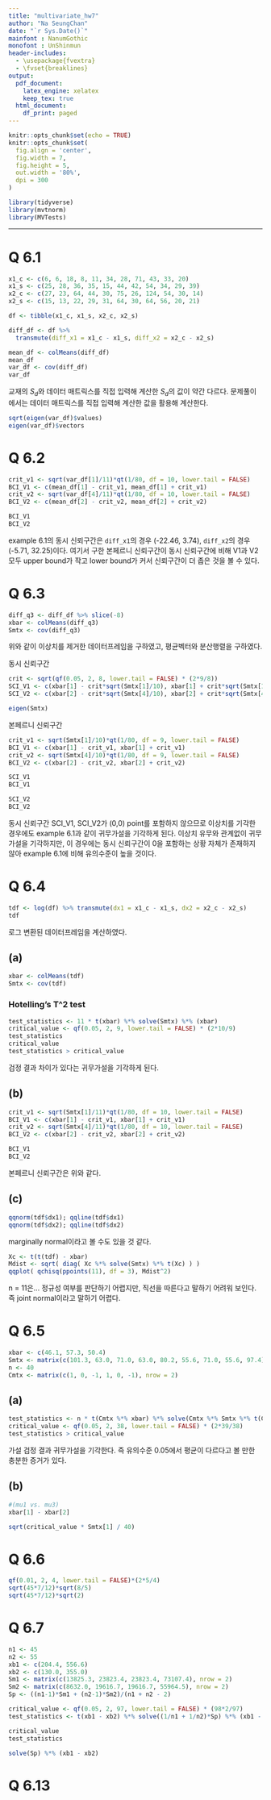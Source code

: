 ```yaml
---
title: "multivariate_hw7"
author: "Na SeungChan"
date: "`r Sys.Date()`"
mainfont : NanumGothic
monofont : UnShinmun
header-includes:
  - \usepackage{fvextra}
  - \fvset{breaklines}
output:
  pdf_document:
    latex_engine: xelatex
    keep_tex: true
  html_document:
    df_print: paged
---
```


```r
knitr::opts_chunk$set(echo = TRUE)
knitr::opts_chunk$set(
  fig.align = 'center',
  fig.width = 7,
  fig.height = 5,
  out.width = '80%',
  dpi = 300
)

library(tidyverse)
library(mvtnorm)
library(MVTests)
```

---

# Q 6.1

```r
x1_c <- c(6, 6, 18, 8, 11, 34, 28, 71, 43, 33, 20)
x1_s <- c(25, 28, 36, 35, 15, 44, 42, 54, 34, 29, 39)
x2_c <- c(27, 23, 64, 44, 30, 75, 26, 124, 54, 30, 14)
x2_s <- c(15, 13, 22, 29, 31, 64, 30, 64, 56, 20, 21)

df <- tibble(x1_c, x1_s, x2_c, x2_s)
```



```r
diff_df <- df %>% 
  transmute(diff_x1 = x1_c - x1_s, diff_x2 = x2_c - x2_s)
```


```r
mean_df <- colMeans(diff_df)
mean_df
var_df <- cov(diff_df)
var_df
```

교재의 $S_d$와 데이터 매트릭스를 직접 입력해 계산한 $S_d$의 값이 약간 다르다. 문제풀이에서는 데이터 매트릭스를 직접 입력해 계산한 값을 활용해 계산한다.


```r
sqrt(eigen(var_df)$values)
eigen(var_df)$vectors
```



# Q 6.2

```r
crit_v1 <- sqrt(var_df[1]/11)*qt(1/80, df = 10, lower.tail = FALSE)
BCI_V1 <- c(mean_df[1] - crit_v1, mean_df[1] + crit_v1)
crit_v2 <- sqrt(var_df[4]/11)*qt(1/80, df = 10, lower.tail = FALSE)
BCI_V2 <- c(mean_df[2] - crit_v2, mean_df[2] + crit_v2)
```


```r
BCI_V1
BCI_V2
```

example 6.1의 동시 신뢰구간은 `diff_x1`의 경우 (-22.46, 3.74), `diff_x2`의 경우 (-5.71, 32.25)이다. 여기서 구한 본페르니 신뢰구간이 동시 신뢰구간에 비해 V1과 V2 모두 upper bound가 작고 lower bound가 커서 신뢰구간이 더 좁은 것을 볼 수 있다.


# Q 6.3

```r
diff_q3 <- diff_df %>% slice(-8)
xbar <- colMeans(diff_q3)
Smtx <- cov(diff_q3)
```

위와 같이 이상치를 제거한 데이터프레임을 구하였고, 평균벡터와 분산행렬을 구하였다.


동시 신뢰구간

```r
crit <- sqrt(qf(0.05, 2, 8, lower.tail = FALSE) * (2*9/8))
SCI_V1 <- c(xbar[1] - crit*sqrt(Smtx[1]/10), xbar[1] + crit*sqrt(Smtx[1]/10))
SCI_V2 <- c(xbar[2] - crit*sqrt(Smtx[4]/10), xbar[2] + crit*sqrt(Smtx[4]/10))
```


```r
eigen(Smtx)
```


본페르니 신뢰구간

```r
crit_v1 <- sqrt(Smtx[1]/10)*qt(1/80, df = 9, lower.tail = FALSE)
BCI_V1 <- c(xbar[1] - crit_v1, xbar[1] + crit_v1)
crit_v2 <- sqrt(Smtx[4]/10)*qt(1/80, df = 9, lower.tail = FALSE)
BCI_V2 <- c(xbar[2] - crit_v2, xbar[2] + crit_v2)
```


```r
SCI_V1
BCI_V1

SCI_V2
BCI_V2
```

동시 신뢰구간 SCI_V1, SCI_V2가 (0,0) point를 포함하지 않으므로 이상치를 기각한 경우에도 example 6.1과 같이 귀무가설을 기각하게 된다. 이상치 유무와 관계없이 귀무가설을 기각하지만, 이 경우에는 동시 신뢰구간이 0을 포함하는 상황 자체가 존재하지 않아 example 6.1에 비해 유의수준이 높을 것이다.


# Q 6.4

```r
tdf <- log(df) %>% transmute(dx1 = x1_c - x1_s, dx2 = x2_c - x2_s)
tdf
```

로그 변환된 데이터프레임을 계산하였다.

## (a)

```r
xbar <- colMeans(tdf)
Smtx <- cov(tdf)
```


### Hotelling's T^2 test

```r
test_statistics <- 11 * t(xbar) %*% solve(Smtx) %*% (xbar)
critical_value <- qf(0.05, 2, 9, lower.tail = FALSE) * (2*10/9)
test_statistics
critical_value
test_statistics > critical_value
```
검정 결과 차이가 있다는 귀무가설을 기각하게 된다. 


## (b)

```r
crit_v1 <- sqrt(Smtx[1]/11)*qt(1/80, df = 10, lower.tail = FALSE)
BCI_V1 <- c(xbar[1] - crit_v1, xbar[1] + crit_v1)
crit_v2 <- sqrt(Smtx[4]/11)*qt(1/80, df = 10, lower.tail = FALSE)
BCI_V2 <- c(xbar[2] - crit_v2, xbar[2] + crit_v2)
```

```r
BCI_V1
BCI_V2
```
본페르니 신뢰구간은 위와 같다.


## (c)

```r
qqnorm(tdf$dx1); qqline(tdf$dx1)
qqnorm(tdf$dx2); qqline(tdf$dx2)
```

marginally normal이라고 볼 수도 있을 것 같다.


```r
Xc <- t(t(tdf) - xbar)
Mdist <- sqrt( diag( Xc %*% solve(Smtx) %*% t(Xc) ) ) 
qqplot( qchisq(ppoints(11), df = 3), Mdist^2)
```

n = 11은... 정규성 여부를 판단하기 어렵지만, 직선을 따른다고 말하기 어려워 보인다. 즉 joint normal이라고 말하기 어렵다.


# Q 6.5

```r
xbar <- c(46.1, 57.3, 50.4)
Smtx <- matrix(c(101.3, 63.0, 71.0, 63.0, 80.2, 55.6, 71.0, 55.6, 97.4), nrow=3)
n <- 40
Cmtx <- matrix(c(1, 0, -1, 1, 0, -1), nrow = 2)
```

## (a)

```r
test_statistics <- n * t(Cmtx %*% xbar) %*% solve(Cmtx %*% Smtx %*% t(Cmtx)) %*% (Cmtx %*% xbar)
critical_value <- qf(0.05, 2, 38, lower.tail = FALSE) * (2*39/38)
test_statistics > critical_value
```

가설 검정 결과 귀무가설을 기각한다. 즉 유의수준 0.05에서 평균이 다르다고 볼 만한 충분한 증거가 있다.


## (b)

```r
#(mu1 vs. mu3)
xbar[1] - xbar[2]

sqrt(critical_value * Smtx[1] / 40)
```




# Q 6.6


```r
qf(0.01, 2, 4, lower.tail = FALSE)*(2*5/4)
sqrt(45*7/12)*sqrt(8/5)
sqrt(45*7/12)*sqrt(2)
```



# Q 6.7

```r
n1 <- 45
n2 <- 55
xb1 <- c(204.4, 556.6)
xb2 <- c(130.0, 355.0)
Sm1 <- matrix(c(13825.3, 23823.4, 23823.4, 73107.4), nrow = 2)
Sm2 <- matrix(c(8632.0, 19616.7, 19616.7, 55964.5), nrow = 2)
Sp <- ((n1-1)*Sm1 + (n2-1)*Sm2)/(n1 + n2 - 2)
```


```r
critical_value <- qf(0.05, 2, 97, lower.tail = FALSE) * (98*2/97)
test_statistics <- t(xb1 - xb2) %*% solve((1/n1 + 1/n2)*Sp) %*% (xb1 - xb2)
```


```r
critical_value
test_statistics
```

```r
solve(Sp) %*% (xb1 - xb2)
```

# Q 6.13




























